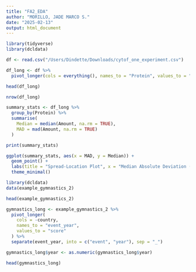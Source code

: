 ---
title: "FA2_EDA"
author: "MORILLO, JADE MARCO S."
date: "2025-02-13"
output: html_document
---

```{r setup, include=FALSE}
library(tidyverse)
library(dcldata)
```

```{r long}
df <- read.csv("/Users/Dindette/Downloads/cytof_one_experiment.csv")

df_long <- df %>%
  pivot_longer(cols = everything(), names_to = "Protein", values_to = "Amount")

head(df_long)

nrow(df_long)
```

```{r median_mad}
summary_stats <- df_long %>%
  group_by(Protein) %>%
  summarise(
    Median = median(Amount, na.rm = TRUE),
    MAD = mad(Amount, na.rm = TRUE)
  )

print(summary_stats)
```

```{r plot}
ggplot(summary_stats, aes(x = MAD, y = Median)) +
  geom_point() +
  labs(title = "Spread-Location Plot", x = "Median Absolute Deviation (MAD)", y = "Median Protein Level") +
  theme_minimal()
```

```{r gym}
library(dcldata)
data(example_gymnastics_2)

head(example_gymnastics_2)
```

```{r gym_long}
gymnastics_long <- example_gymnastics_2 %>%
  pivot_longer(
    cols = -country,
    names_to = "event_year", 
    values_to = "score"
  ) %>%
  separate(event_year, into = c("event", "year"), sep = "_")

gymnastics_long$year <- as.numeric(gymnastics_long$year)

head(gymnastics_long)
```
